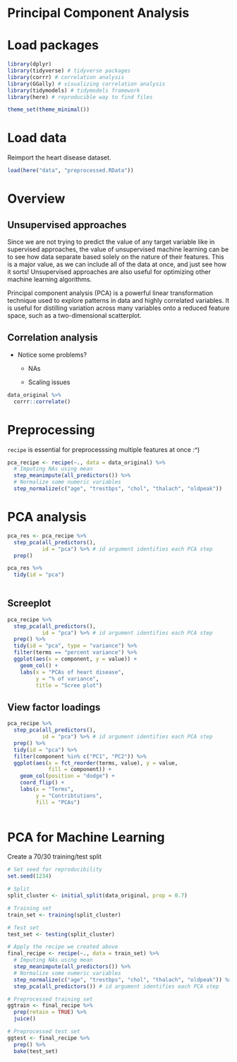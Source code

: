 # Principal Component Analysis

# Load packages

```r
library(dplyr)
library(tidyverse) # tidyverse packages 
library(corrr) # correlation analysis 
library(GGally) # visualizing correlation analysis 
library(tidymodels) # tidymodels framework 
library(here) # reproducible way to find files 

theme_set(theme_minimal())

```

# Load data

Reimport the heart disease dataset. 

```r
load(here("data", "preprocessed.RData"))
```

# Overview

## Unsupervised approaches

Since we are not trying to predict the value of any target variable like in supervised approaches, the value of unsupervised machine learning can be to see how data separate based solely on the nature of their features. This is a major value, as we can include all of the data at once, and just see how it sorts! Unsupervised approaches are also useful for optimizing other machine learning algorithms.  

Principal component analysis (PCA) is a powerful linear transformation technique used to explore patterns in data and highly correlated variables. It is useful for distilling variation across many variables onto a reduced feature space, such as a two-dimensional scatterplot. 

## Correlation analysis 

- Notice some problems? 

    - NAs 
    
    - Scaling issues 
    
```r

data_original %>%
  corrr::correlate()

```

# Preprocessing 

`recipe` is essential for preprocesssing multiple features at once :^) 

```r

pca_recipe <- recipe(~., data = data_original) %>%
  # Imputing NAs using mean 
  step_meanimpute(all_predictors()) %>%
  # Normalize some numeric variables 
  step_normalize(c("age", "trestbps", "chol", "thalach", "oldpeak")) 
```

# PCA analysis 

```r

pca_res <- pca_recipe %>% 
  step_pca(all_predictors(), 
           id = "pca") %>% # id argument identifies each PCA step 
  prep()

pca_res %>%
  tidy(id = "pca") 
  
```

## Screeplot

```r
pca_recipe %>%
  step_pca(all_predictors(), 
           id = "pca") %>% # id argument identifies each PCA step 
  prep() %>%
  tidy(id = "pca", type = "variance") %>%
  filter(terms == "percent variance") %>% 
  ggplot(aes(x = component, y = value)) +
    geom_col() +
    labs(x = "PCAs of heart disease",
         y = "% of variance",
         title = "Scree plot")
```

## View factor loadings 

```r

pca_recipe %>%
  step_pca(all_predictors(), 
           id = "pca") %>% # id argument identifies each PCA step 
  prep() %>%
  tidy(id = "pca") %>%
  filter(component %in% c("PC1", "PC2")) %>%
  ggplot(aes(x = fct_reorder(terms, value), y = value, 
             fill = component)) +
    geom_col(position = "dodge") +
    coord_flip() +
    labs(x = "Terms",
         y = "Contribtutions",
         fill = "PCAs") 
       
```
# PCA for Machine Learning

Create a 70/30 training/test split

```r

# Set seed for reproducibility
set.seed(1234)

# Split 
split_cluster <- initial_split(data_original, prop = 0.7)

# Training set 
train_set <- training(split_cluster)

# Test set 
test_set <- testing(split_cluster)

# Apply the recipe we created above 
final_recipe <- recipe(~., data = train_set) %>%
  # Imputing NAs using mean 
  step_meanimpute(all_predictors()) %>%
  # Normalize some numeric variables 
  step_normalize(c("age", "trestbps", "chol", "thalach", "oldpeak")) %>%
  step_pca(all_predictors()) # id argument identifies each PCA step 

# Preprocessed training set 
ggtrain <- final_recipe %>%
  prep(retain = TRUE) %>%
  juice()

# Preprocessed test set 
ggtest <- final_recipe %>%
  prep() %>%
  bake(test_set)

```